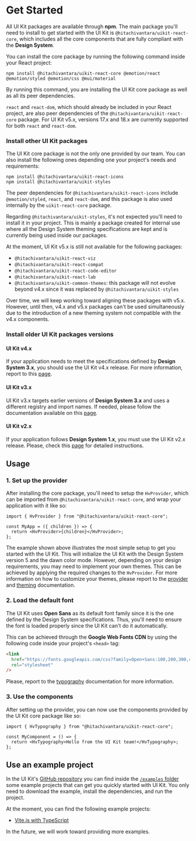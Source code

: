 
<Meta title="Overview/Get Started" />

# Get Started

All UI Kit packages are available through **npm**. The main package you'll need to install to get started with the UI Kit is `@hitachivantara/uikit-react-core`,
which includes all the core components that are fully compliant with the **Design System**.

You can install the core package by running the following command inside your React project:

```
npm install @hitachivantara/uikit-react-core @emotion/react @emotion/styled @emotion/css @mui/material
```

By running this command, you are installing the UI Kit core package as well as all its peer dependencies.

`react` and `react-dom`, which should already be included in your React project, are also peer dependencies of the `@hitachivantara/uikit-react-core` package.
For UI Kit v5.x, versions 17.x and 18.x are currently supported for both `react` and `react-dom`.

### Install other UI Kit packages

The UI Kit core package is not the only one provided by our team. You can also install the following ones depending one your project's needs and requirements:

```
npm install @hitachivantara/uikit-react-icons
npm install @hitachivantara/uikit-styles
```

The peer dependencies for `@hitachivantara/uikit-react-icons` include `@emotion/styled`, `react`, and `react-dom`, and this package is also used internally by the
`uikit-react-core` package.

Regarding `@hitachivantara/uikit-styles`, it's not expected you'll need to install it in your project. This is mainly a package created for internal use
where all the Design System theming specifications are kept and is currently being used inside our packages.

At the moment, UI Kit v5.x is still not available for the following packages:

- `@hitachivantara/uikit-react-viz`
- `@hitachivantara/uikit-react-compat`
- `@hitachivantara/uikit-react-code-editor`
- `@hitachivantara/uikit-react-lab`
- `@hitachivantara/uikit-common-themes`: this package will not evolve beyond v4.x since it was replaced by `@hitachivantara/uikit-styles`

Over time, we will keep working toward aligning these packages with v5.x. However, until then, v4.x and v5.x packages can't be used simultaneously due to the
introduction of a new theming system not compatible with the v4.x components.

### Install older UI Kit packages versions

#### UI Kit v4.x

If your application needs to meet the specifications defined by **Design System 3.x**, you should use the UI Kit v4.x release. For more information, report to this
[page](https://lumada-design.github.io/uikit/master/?path=/docs/overview-installation--page).

#### UI Kit v3.x

UI Kit v3.x targets earlier versions of **Design System 3.x** and uses a different registry and import names. If needed, please follow the documentation
available on this [page](https://lumada-design.github.io/uikit/v3-old-registry/?path=/docs/get-started-installation--page).

#### UI Kit v2.x

If your application follows **Design System 1.x**, you must use the UI Kit v2.x release. Please, check this
[page](https://lumada-design.github.io/uikit/v2.x/?path=/docs/get-started-installation--page) for detailed instructions.

## Usage

### 1. Set up the provider

After installing the core package, you'll need to setup the `HvProvider`, which can be imported from `@hitachivantara/uikit-react-core`,
and wrap your application with it like so:

```tsx
import { HvProvider } from "@hitachivantara/uikit-react-core";

const MyApp = ({ children }) => {
  return <HvProvider>{children}</HvProvider>;
};
```

The example shown above illustrates the most simple setup to get you started with the UI Kit. This will initialize the UI Kit with the Design System version 5
and the dawn color mode. However, depending on your design requirements, you may need to implement your own themes. This can be achieved by applying the required
changes to the `HvProvider`. For more information on how to customize your themes, please report to the [provider](/docs/guides-provider--main) and [theming](/docs/guides-theming-default-themes--main-ds-5) documentation.

### 2. Load the default font

The UI Kit uses **Open Sans** as its default font family since it is the one defined by the Design System specifications. Thus, you'll need to ensure the font
is loaded properly since the UI Kit can't do it automatically.

This can be achieved through the **Google Web Fonts CDN** by using the following code inside your project's `<head>` tag:

```html
<link
  href="https://fonts.googleapis.com/css?family=Open+Sans:100,200,300,400,500,600,700,800,900"
  rel="stylesheet"
/>
```

Please, report to the [typography](/docs/foundation-typography--main) documentation for more information.

### 3. Use the components

After setting up the provider, you can now use the components provided by the UI Kit core package like so:

```tsx
import { HvTypography } from "@hitachivantara/uikit-react-core";

const MyComponent = () => {
  return <HvTypography>Hello from the UI Kit team!</HvTypography>;
};
```

## Use an example project

In the UI Kit's [GitHub repository](https://github.com/lumada-design/hv-uikit-react) you can find inside the [`/examples` folder](https://github.com/lumada-design/hv-uikit-react/tree/next-mirage/examples)
some example projects that can get you quickly started with UI Kit. You only need to download the example, install the dependencies, and run the project.

At the moment, you can find the following example projects:

- [Vite.js with TypeScript](https://github.com/lumada-design/hv-uikit-react/tree/next-mirage/examples/uikit-vite-ts)

In the future, we will work toward providing more examples.
